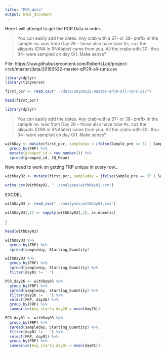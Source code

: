 ```yaml
---
title: "PCR-data"
output: html_document
---
```




Here I will attempt to get the PCR Data in order...

>You can easily add the dates. Any crab with a 37- or 38- prefix in the sample no. was from Day 26 -- those also have tube #s, cuz the aliquots (DNA in RNAlater) came from you. All the crabs with 30- thru 34- were sampled on day 0/1. Make sense?

File: https://raw.githubusercontent.com/RobertsLab/project-crab/master/data/20180522-master-qPCR-all-runs.csv

```r
library(dplyr)
library(tidyverse)

```




```r
first_pcr <- read.csv("../data/20180522-master-qPCR-all-runs.csv")
``` 



```r
head(first_pcr)
```



```r
library(dplyr)
```


>You can easily add the dates. Any crab with a 37- or 38- prefix in the sample no. was from Day 26 -- those also have tube #s, cuz the aliquots (DNA in RNAlater) came from you. All the crabs with 30- thru 34- were sampled on day 0/1. Make sense?


```r
withDay <- mutate(first_pcr, sampleday = ifelse(Sample_pre == 37 | Sample_pre == 38, "day26", ifelse(Sample_pre == 30 | Sample_pre == 31 | Sample_pre == 32 | Sample_pre == 33 | Sample_pre == 34, "day01", "unknown"))) %>%
  group_by(FRP) %>% 
  mutate(grouped_id = row_number()) %>%
  spread(grouped_id, SQ_Mean)

```


Now need to work on getting FRP unique in every row...


```r
withDay02 <- mutate(first_pcr, sampleday = ifelse(Sample_pre == 37 | Sample_pre == 38, "day26", ifelse(Sample_pre == 30 | Sample_pre == 31 | Sample_pre == 32 | Sample_pre == 33 | Sample_pre == 34, "day01", "unknown"))) 

```

```r
write.csv(withDay02, "../analyses/withDay02.csv")
```



EXCDEL


```r
withDay03 <- read_csv("../analyses/withDay03.csv")
```


```r
withDay03[,2] <- sapply(withDay03[,2], as.numeric)
```


]

```r
head(withDay03)
```






```r
withDay03 %>%
  group_by(FRP) %>% 
  spread(sampleday, Starting_Quantity) 

```

```r
withDay03 %>%
  group_by(FRP) %>% 
  spread(sampleday, Starting_Quantity) %>% 
  filter(day01 != ' ')

```

```r
PCR_day26 <- withDay03 %>%
  group_by(FRP) %>% 
  spread(sampleday, Starting_Quantity) %>% 
  filter(day26 != ' ') %>%
  select(FRP, day26) %>%
  group_by(FRP) %>% 
  summarise(Avg_startq_day26 = mean(day26))

```
```r
PCR_day01 <- withDay03 %>%
  group_by(FRP) %>% 
  spread(sampleday, Starting_Quantity) %>% 
  filter(day01 != ' ') %>%
  select(FRP, day01) %>%
  group_by(FRP) %>% 
  summarise(Avg_startq_day01 = mean(day01))

```
